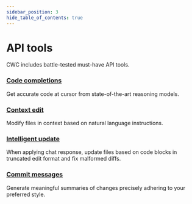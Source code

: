 ```yaml
---
sidebar_position: 3
hide_table_of_contents: true
---
```


# API tools

CWC includes battle-tested must-have API tools.

### [Code completions](./code-completions)

Get accurate code at cursor from state-of-the-art reasoning models.

### [Context edit](./context-edit)

Modify files in context based on natural language instructions.

### [Intelligent update](./intelligent-update)

When applying chat response, update files based on code blocks in truncated edit format and fix malformed diffs.

### [Commit messages](./commit-messages)

Generate meaningful summaries of changes precisely adhering to your preferred style.
